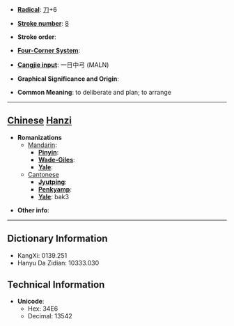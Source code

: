 * '''[[Wiktionary:Chinese radical index| Radical]]''': [[Wiktionary:Chinese radical index 刀|刀]]+6

* '''[[Wiktionary:Chinese total strokes index|Stroke number]]''': [[Wiktionary:Chinese total strokes index 8|8]]

* '''Stroke order''': 

* '''[[Wiktionary:Chinese four corner index|Four-Corner System]]''': 

* '''[[Wiktionary:Chinese Cangjie index|Cangjie input]]''': 一日中弓 (MALN)

* '''Graphical Significance and Origin''': 

* '''Common Meaning''': to deliberate and plan; to arrange

----

== [[Chinese]] [[Hanzi]] ==

* '''Romanizations'''
** [[Mandarin]]:
*** '''[[Pinyin]]''': 
*** '''[[Wade-Giles]]''': 
*** '''[[Yale]]''': 
**[[Cantonese]]
***'''[[Jyutping]]''':
***'''[[Penkyamp]]''': 
***'''[[Yale]]''': bak3

* '''Other info''': 

----

== Dictionary Information ==

* KangXi: 0139.251
* Hanyu Da Zidian: 10333.030

== Technical Information ==

* '''Unicode''':
** Hex: 34E6
** Decimal: 13542